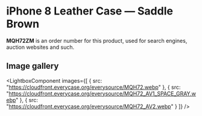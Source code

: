 
# iPhone 8 Leather Case — Saddle Brown

<Callout type='info' emoji='👉🏻'>**MQH72ZM** is an order number for this product, used for search engines, auction websites and such.</Callout>

## Image gallery

<LightboxComponent
    images={[
      {
        src: "https://cloudfront.everycase.org/everysource/MQH72.webp"
      },
      {
        src: "https://cloudfront.everycase.org/everysource/MQH72_AV1_SPACE_GRAY.webp"
      },
      {
        src: "https://cloudfront.everycase.org/everysource/MQH72_AV2.webp"
      }
    ]}
  />
